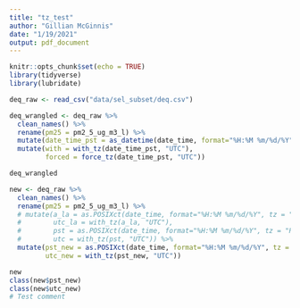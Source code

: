 ```yaml
---
title: "tz_test"
author: "Gillian McGinnis"
date: "1/19/2021"
output: pdf_document
---
```


```r
knitr::opts_chunk$set(echo = TRUE)
library(tidyverse)
library(lubridate)
```

```r
deq_raw <- read_csv("data/sel_subset/deq.csv")

deq_wrangled <- deq_raw %>%
  clean_names() %>%
  rename(pm25 = pm2_5_ug_m3_l) %>%
  mutate(date_time_pst = as_datetime(date_time, format="%H:%M %m/%d/%Y", tz = "PST")) %>%
  mutate(with = with_tz(date_time_pst, "UTC"),
         forced = force_tz(date_time_pst, "UTC"))

deq_wrangled
```

```r
new <- deq_raw %>%
  clean_names() %>%
  rename(pm25 = pm2_5_ug_m3_l) %>%
  # mutate(a_la = as.POSIXct(date_time, format="%H:%M %m/%d/%Y", tz = "America/Los_Angeles"),
  #        utc_la = with_tz(a_la, "UTC"),
  #        pst = as.POSIXct(date_time, format="%H:%M %m/%d/%Y", tz = "PST"),
  #        utc = with_tz(pst, "UTC")) %>%
  mutate(pst_new = as.POSIXct(date_time, format="%H:%M %m/%d/%Y", tz = "Etc/GMT+8"),
         utc_new = with_tz(pst_new, "UTC"))

new
class(new$pst_new)
class(new$utc_new)
# Test comment
```


